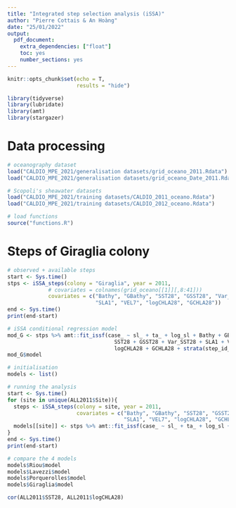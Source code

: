 ```yaml
---
title: "Integrated step selection analysis (iSSA)"
author: "Pierre Cottais & An Hoàng"
date: "25/01/2022"
output: 
  pdf_document: 
    extra_dependencies: ["float"]
    toc: yes
    number_sections: yes
---
```


```r
knitr::opts_chunk$set(echo = T,
                      results = "hide")
```

```r
library(tidyverse)
library(lubridate)
library(amt)
library(stargazer)
```



# Data processing
```r
# oceanography dataset
load("CALDIO_MPE_2021/generalisation datasets/grid_oceano_2011.Rdata")
load("CALDIO_MPE_2021/generalisation datasets/grid_oceano_Date_2011.Rdata")

# Scopoli's sheawater datasets
load("CALDIO_MPE_2021/training datasets/CALDIO_2011_oceano.Rdata")
load("CALDIO_MPE_2021/training datasets/CALDIO_2012_oceano.Rdata")

# load functions
source("functions.R")
```



# Steps of Giraglia colony
```r
# observed + available steps
start <- Sys.time()
stps <- iSSA_steps(colony = "Giraglia", year = 2011,
             # covariates = colnames(grid_oceano[[1]][,8:41]))
             covariates = c("Bathy", "GBathy", "SST28", "GSST28", "Var_SST28",
                            "SLA1", "VEL7", "logCHLA28", "GCHLA28"))
end <- Sys.time()
print(end-start)

# iSSA conditional regression model
mod_G <- stps %>% amt::fit_issf(case_ ~ sl_ + ta_ + log_sl + Bathy + GBathy +
                                  SST28 + GSST28 + Var_SST28 + SLA1 + VEL7 +
                                  logCHLA28 + GCHLA28 + strata(step_id_))
mod_G$model
```


```r
# initialisation
models <- list()

# running the analysis
start <- Sys.time()
for (site in unique(ALL2011$Site)){
  steps <- iSSA_steps(colony = site, year = 2011,
                      covariates = c("Bathy", "GBathy", "SST28", "GSST28", "Var_SST28",
                                     "SLA1", "VEL7", "logCHLA28", "GCHLA28"))
  models[[site]] <- stps %>% amt::fit_issf(case_ ~ sl_ + ta_ + log_sl + strata(step_id_))
}
end <- Sys.time()
print(end-start)


```


```r
# compare the 4 models
models$Riou$model
models$Lavezzi$model
models$Porquerolles$model
models$Giraglia$model
```

```r
cor(ALL2011$SST28, ALL2011$logCHLA28)

```

